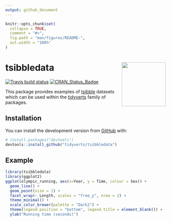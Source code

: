 ```yaml
---
output: github_document
---
```


<!-- README.md is generated from README.Rmd. Please edit that file -->

```r
knitr::opts_chunk$set(
  collapse = TRUE,
  comment = "#>",
  fig.path = "man/figures/README-",
  out.width = "100%"
)
```
# tsibbledata <a href='https://tsibbledata.tidyverts.org'><img src='man/figures/logo.png' align="right" height="138.5" /></a>
[![Travis build status](https://travis-ci.org/tidyverts/tsibbledata.svg?branch=master)](https://travis-ci.org/tidyverts/tsibbledata)
[![CRAN_Status_Badge](http://www.r-pkg.org/badges/version/tsibbledata)](https://cran.r-project.org/package=tsibbledata)

This package provides examples of [tsibble](https://tsibble.tidyverts.org/) datasets which can be used within the [tidyverts](https://tidyverts.org/) family of packages.

## Installation

You can install the development version from [GitHub](https://github.com/) with:

``` r
# install.packages("devtools")
devtools::install_github("tidyverts/tsibbledata")
```
## Example

```r
library(tsibbledata)
library(ggplot2)
ggplot(olympic_running, aes(x=Year, y = Time, colour = Sex)) +
  geom_line() +
  geom_point(size = 1) +
  facet_wrap(~ Length, scales = "free_y", nrow = 2) + 
  theme_minimal() + 
  scale_color_brewer(palette = "Dark2") + 
  theme(legend.position = "bottom", legend.title = element_blank()) +
  ylab("Running time (seconds)")
```

